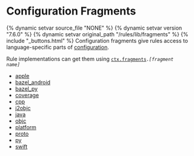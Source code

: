 <html devsite>
<head>
  <meta name="project_path" value="/_project.yaml">
  <meta name="book_path" value="/versions/7.6.0/_book.yaml">
</head>
<body>
<h1 class="page-title">Configuration Fragments</h1>

{% dynamic setvar source_file "NONE" %}
{% dynamic setvar version "7.6.0" %}
{% dynamic setvar original_path "/rules/lib/fragments" %}
{% include "_buttons.html" %}
Configuration fragments give rules access to language-specific parts of <a href="builtins/configuration.html">configuration</a>. <p>Rule implementations can get them using <code><a href="builtins/ctx.html#fragments">ctx.fragments</a>.<i>[fragment name]</i></code>

<ul>

<li><a href="/versions/7.6.0/rules/lib/fragments/apple">apple</a></li>

<li><a href="/versions/7.6.0/rules/lib/fragments/bazel_android">bazel_android</a></li>

<li><a href="/versions/7.6.0/rules/lib/fragments/bazel_py">bazel_py</a></li>

<li><a href="/versions/7.6.0/rules/lib/fragments/coverage">coverage</a></li>

<li><a href="/versions/7.6.0/rules/lib/fragments/cpp">cpp</a></li>

<li><a href="/versions/7.6.0/rules/lib/fragments/j2objc">j2objc</a></li>

<li><a href="/versions/7.6.0/rules/lib/fragments/java">java</a></li>

<li><a href="/versions/7.6.0/rules/lib/fragments/objc">objc</a></li>

<li><a href="/versions/7.6.0/rules/lib/fragments/platform">platform</a></li>

<li><a href="/versions/7.6.0/rules/lib/fragments/proto">proto</a></li>

<li><a href="/versions/7.6.0/rules/lib/fragments/py">py</a></li>

<li><a href="/versions/7.6.0/rules/lib/fragments/swift">swift</a></li>
</ul>
</body>
</html>
